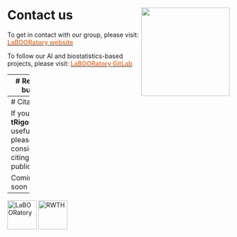 # Contact us &nbsp;<img src='tRigon_logo.png' align="right" height="200"/>

To get in contact with our group, please visit: [<b><span style="color:#F17F42">LaBOORatory website</span></b>](https://www.ukaachen.de/kliniken-institute/institut-fuer-pathologie/forschung/labooratory-of-nephropathology/our-interest)

To follow our AI and biostatistics-based projects, please visit: [<b><span style="color:#F17F42">LaBOORatory GitLab</span></b>](https://git-ce.rwth-aachen.de/labooratory-ai)

------
# Report bugs

To report bugs and/or request features, please use the following GitLab issue channel: 
  
[<b><span style="color:#F17F42">https://git-ce.rwth-aachen.de/labooratory-ai/tRigon/-/issues</span></b>](https://git-ce.rwth-aachen.de/labooratory-ai/tRigon/-/issues)

------
# Citation
  
If you find **tRigon** useful, please consider citing our publication:
  
Coming soon :)

------
<a href= 'https://www.ukaachen.de/kliniken-institute/institut-fuer-pathologie/forschung/labooratory-of-nephropathology/our-interest'><img src='LaBOORatory_logo.png' alt='LaBOORatory' title='LaBOORatory Logo' height='66'/></a>
<a href= 'https://www.rwth-aachen.de/cms/~a/root/?lidx=1'><img src='RWTH_logo.png' alt='RWTH' title='RWTH Logo' height='66'/></a>